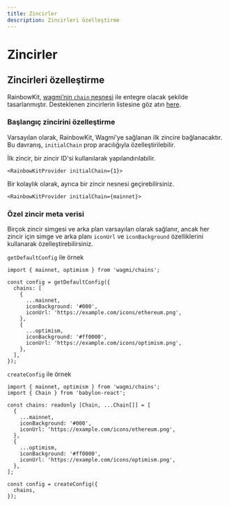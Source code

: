 ```yaml
---
title: Zincirler
description: Zincirleri özelleştirme
---
```


# Zincirler

## Zincirleri özelleştirme

RainbowKit, [wagmi’nin `chain` nesnesi](https://wagmi.sh/react/chains) ile entegre olacak şekilde tasarlanmıştır. Desteklenen zincirlerin listesine göz atın [here](https://wagmi.sh/react/chains#supported-chains).

### Başlangıç zincirini özelleştirme

Varsayılan olarak, RainbowKit, Wagmi'ye sağlanan ilk zincire bağlanacaktır. Bu davranış, `initialChain` prop aracılığıyla özelleştirilebilir.

İlk zincir, bir zincir ID'si kullanılarak yapılandırılabilir.

```tsx
<RainbowKitProvider initialChain={1}>
```

Bir kolaylık olarak, ayrıca bir zincir nesnesi geçirebilirsiniz.

```tsx
<RainbowKitProvider initialChain={mainnet}>
```

### Özel zincir meta verisi

Birçok zincir simgesi ve arka plan varsayılan olarak sağlanır, ancak her zincir için simge ve arka planı `iconUrl` ve `iconBackground` özelliklerini kullanarak özelleştirebilirsiniz.

`getDefaultConfig` ile örnek

```tsx
import { mainnet, optimism } from 'wagmi/chains';

const config = getDefaultConfig({
  chains: [
    {
      ...mainnet,
      iconBackground: '#000',
      iconUrl: 'https://example.com/icons/ethereum.png',
    },
    {
      ...optimism,
      iconBackground: '#ff0000',
      iconUrl: 'https://example.com/icons/optimism.png',
    },
  ],
});
```

`createConfig` ile örnek

```tsx
import { mainnet, optimism } from 'wagmi/chains';
import { Chain } from 'babylon-react';

const chains: readonly [Chain, ...Chain[]] = [
  {
    ...mainnet,
    iconBackground: '#000',
    iconUrl: 'https://example.com/icons/ethereum.png',
  },
  {
    ...optimism,
    iconBackground: '#ff0000',
    iconUrl: 'https://example.com/icons/optimism.png',
  },
];

const config = createConfig({
  chains,
});
```
